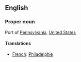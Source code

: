 ==English==

===Proper noun===

Port of [[Pennsylvania]], [[United States]]

====Translations====

*[[French]]: [[Philadelphie]]